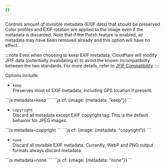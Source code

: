 ```yaml
---
{}
---
```


Controls amount of invisible metadata (EXIF data) that should be preserved. Color profiles and EXIF rotation are applied to the image even if the metadata is discarded. Note that if the Polish feature is enabled, all metadata may have been removed already and this option will have no effect.

:::note
Even when choosing to keep EXIF metadata, Cloudflare will modify JFIF data (potentially invalidating it) to avoid the known incompatibility between the two standards. For more details, refer to [JFIF Compatibility](https://en.wikipedia.org/wiki/JPEG_File_Interchange_Format#Compatibility).
:::

Options include:

* `keep`\
  Preserves most of EXIF metadata, including GPS location if present. 

<Tabs>
  <TabItem label="URL format">
    ```js 
    metadata=keep
    ```
  </TabItem>
  <TabItem label="Workers">
  ```js 
  cf: {image: {metadata: "keep"}}
  ```
  </TabItem>
</Tabs>

* `copyright`\
  Discard all metadata except EXIF copyright tag. This is the default behavior for JPEG images.

<Tabs>
  <TabItem label="URL format">
    ```js 
    metadata=copyright
    ```
  </TabItem>
  <TabItem label="Workers">
  ```js 
  cf: {image: {metadata: "copyright"}}
  ```
  </TabItem>
</Tabs>

* `none`\
  Discard all invisible EXIF metadata. Currently, WebP and PNG output formats always discard metadata.

<Tabs>
  <TabItem label="URL format">
    ```js 
    metadata=none
    ```
  </TabItem>
  <TabItem label="Workers">
  ```js 
  cf: {image: {metadata: "none"}}
  ```
  </TabItem>
</Tabs>